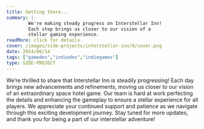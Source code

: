 ```yaml
---
title: Getting there...
summary: |-
        We're making steady progress on Interstellar Inn!
        Each step brings us closer to our vision of a
        stellar gaming experience.
readMore: click for details.
cover: /images/side-projects/interstellar-inn/9/cover.png
date: 2024/06/14
tags: ["gamedev","indiedev","indiegames"]
type: SIDE-PROJECT
---
```


We’re thrilled to share that Interstellar Inn is steadily progressing!
Each day brings new advancements and refinements,
moving us closer to our vision of an extraordinary space hotel game.
Our team is hard at work perfecting the details and
enhancing the gameplay to ensure a stellar experience for all players.
We appreciate your continued support and patience as we navigate
through this exciting development journey. Stay tuned for more updates,
and thank you for being a part of our interstellar adventure!
